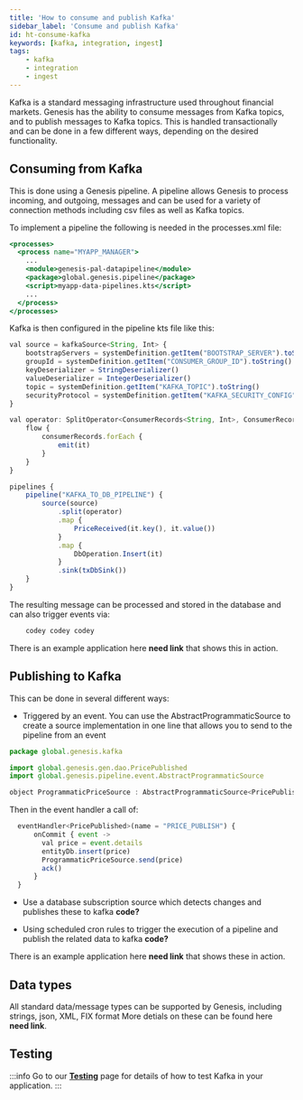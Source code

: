 ```yaml
---
title: 'How to consume and publish Kafka'
sidebar_label: 'Consume and publish Kafka'
id: ht-consume-kafka
keywords: [kafka, integration, ingest]
tags:
    - kafka
    - integration
    - ingest
---
```





Kafka is a standard messaging infrastructure used throughout financial markets.  Genesis has the ability to consume messages from Kafka topics, and to publish messages to Kafka topics.  This is handled transactionally and can be done in a few different ways, depending on the desired functionality.

## Consuming from Kafka
This is done using a Genesis pipeline.  A pipeline allows Genesis to process incoming, and outgoing, messages and can be used for a variety of connection methods including csv files as well as Kafka topics.

To implement a pipeline the following is needed in the processes.xml file:
```jsx
<processes>
  <process name="MYAPP_MANAGER">
    ...
    <module>genesis-pal-datapipeline</module>
    <package>global.genesis.pipeline</package>
    <script>myapp-data-pipelines.kts</script>
    ...
  </process>
</processes>
```

Kafka is then configured in the pipeline kts file like this:

```jsx
val source = kafkaSource<String, Int> {
    bootstrapServers = systemDefinition.getItem("BOOTSTRAP_SERVER").toString()
    groupId = systemDefinition.getItem("CONSUMER_GROUP_ID").toString()
    keyDeserializer = StringDeserializer()
    valueDeserializer = IntegerDeserializer()
    topic = systemDefinition.getItem("KAFKA_TOPIC").toString()
    securityProtocol = systemDefinition.getItem("KAFKA_SECURITY_CONFIG").toString()
}

val operator: SplitOperator<ConsumerRecords<String, Int>, ConsumerRecord<String, Int>> = SplitOperator { consumerRecords ->
    flow {
        consumerRecords.forEach {
            emit(it)
        }
    }
}

pipelines {
    pipeline("KAFKA_TO_DB_PIPELINE") {
        source(source)
            .split(operator)
            .map {
                PriceReceived(it.key(), it.value())
            }
            .map {
                DbOperation.Insert(it)
            }
            .sink(txDbSink())
    }
}
```

The resulting message can be processed and stored in the database and can also trigger events via:
```jsx
    codey codey codey
```

There is an example application here __need link__ that shows this in action.

## Publishing to Kafka
This can be done in several different ways:
- Triggered by an event.  You can use the AbstractProgrammaticSource to create a source implementation in one line that allows you to send to the pipeline from an event
```jsx
package global.genesis.kafka

import global.genesis.gen.dao.PricePublished
import global.genesis.pipeline.event.AbstractProgrammaticSource

object ProgrammaticPriceSource : AbstractProgrammaticSource<PricePublished>()
```
Then in the event handler a call of:
```jsx
  eventHandler<PricePublished>(name = "PRICE_PUBLISH") {
      onCommit { event ->
        val price = event.details
        entityDb.insert(price)
        ProgrammaticPriceSource.send(price)
        ack()
      }
  }
```


- Use a database subscription source which detects changes and publishes these to kafka
__code?__

- Using scheduled cron rules to trigger the execution of a pipeline and publish the related data to kafka
__code?__

There is an example application here __need link__ that shows these in action.

## Data types
All standard data/message types can be supported by Genesis, including strings, json, XML, FIX format
More detials on these can be found here __need link__.


## Testing

:::info
Go to our [**Testing**](/how-to/ht-consume-kafka-test/) page for details of how to test Kafka in your application.
:::

